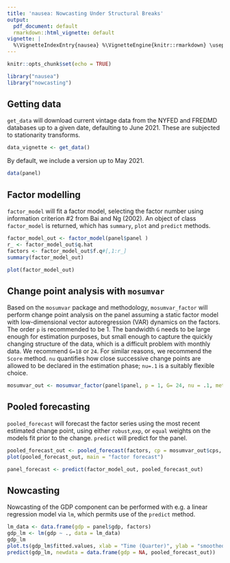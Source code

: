 ```yaml
---
title: 'nausea: Nowcasting Under Structural Breaks'
output:
  pdf_document: default
  rmarkdown::html_vignette: default
vignette: |
  %\VignetteIndexEntry{nausea} %\VignetteEngine{knitr::rmarkdown} \usepackage[utf8]{inputenc}
---
```


```r
knitr::opts_chunk$set(echo = TRUE)
```

```r
library("nausea")
library("nowcasting")
```

## Getting data

`get_data` will download current vintage data from the NYFED and FREDMD databases up to a given date, defaulting to June 2021. These are subjected to stationarity transforms.

```r
data_vignette <- get_data()
```

By default, we include a version up to May 2021.
```r
data(panel)
```

## Factor modelling

`factor_model` will fit a factor model, selecting the factor number using information criterion #2 from Bai and Ng (2002).
An object of class `factor_model` is returned, which has `summary`, `plot` and `predict` methods.

```r
factor_model_out <- factor_model(panel$panel )
r_ <- factor_model_out$q.hat
factors <- factor_model_out$f.q#[,1:r_]
summary(factor_model_out)
```
```r
plot(factor_model_out)
```


## Change point analysis with `mosumvar`

Based on the `mosumvar` package and methodology, `mosumvar_factor` will perform change point analysis on the panel assuming a static factor model with low-dimensional vector autoregression (VAR) dynamics on the factors. The order `p` is recommended to be 1. The bandwidth `G` needs to be large enough for estimation purposes, but small enough to capture the quickly changing structure of the data, which is a difficult problem with monthly data. We recommend `G=18` or `24`. For similar reasons, we recommend the `Score` method. `nu` quantifies how close successive change points are allowed to be declared in the estimation phase; `nu=.1` is a suitably flexible choice. 

```r
mosumvar_out <- mosumvar_factor(panel$panel, p = 1, G= 24, nu = .1, method = "Score")
```

## Pooled forecasting

`pooled_forecast` will forecast the factor series using the most recent estimated change point, using either `robust`,`exp`, or `equal` weights on the models fit prior to the change. `predict` will predict for the panel.

```r
pooled_forecast_out <- pooled_forecast(factors, cp = mosumvar_out$cps, p =1, window_size = 50, weights = "robust", n.ahead = 6)
plot(pooled_forecast_out, main = "factor forecast")
```
```r
panel_forecast <- predict(factor_model_out, pooled_forecast_out)
```


## Nowcasting

Nowcasting of the GDP component can be performed with e.g. a linear regression model via `lm`, which permits use of the `predict` method. 

```r
lm_data <- data.frame(gdp = panel$gdp, factors)
gdp_lm <- lm(gdp ~ ., data = lm_data)
gdp_lm
plot.ts(gdp_lm$fitted.values, xlab = "Time (Quarter)", ylab = "smoothed change in gdp")
predict(gdp_lm, newdata = data.frame(gdp = NA, pooled_forecast_out))
```


